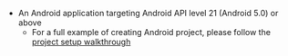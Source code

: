 * An Android application targeting Android API level 21 (Android 5.0) or above
    * For a full example of creating Android project, please follow the [project setup walkthrough](/lib-v1/project-setup/create-application)

